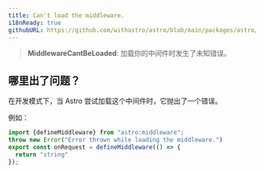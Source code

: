 ```yaml
---
title: Can't load the middleware.
i18nReady: true
githubURL: https://github.com/withastro/astro/blob/main/packages/astro/src/core/errors/errors-data.ts
---
```


> **MiddlewareCantBeLoaded**: 加载你的中间件时发生了未知错误。

## 哪里出了问题？
在开发模式下，当 Astro 尝试加载这个中间件时，它抛出了一个错误。

例如：

```ts
import {defineMiddleware} from "astro:middleware";
throw new Error("Error thrown while loading the middleware.")
export const onRequest = defineMiddleware(() => {
  return "string"
});
```
